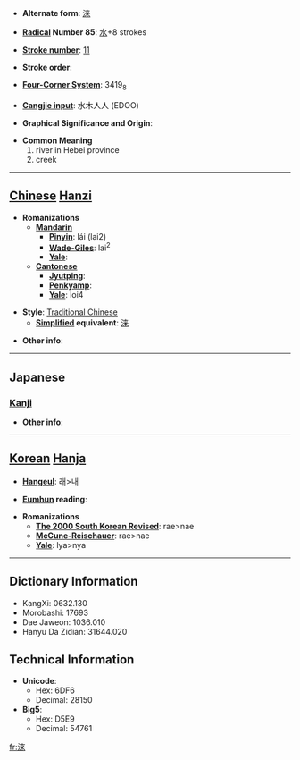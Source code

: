 * '''Alternate form''': [[涞]]

* '''[[Wiktionary:Chinese radical index| Radical]] Number 85''': [[Wiktionary:Chinese radical index 水|水]]+8 strokes

* '''[[Wiktionary:Chinese total strokes index|Stroke number]]''': [[Wiktionary:Chinese total strokes index 11|11]]

* '''Stroke order''': 

* '''[[Wiktionary:Chinese four corner index|Four-Corner System]]''': 3419<sub>8</sub>

* '''[[Wiktionary:Chinese Cangjie index|Cangjie input]]''': 水木人人 (EDOO)

* '''Graphical Significance and Origin''': 

* '''Common Meaning'''
*#river in Hebei province
*# creek


----

== [[Chinese]] [[Hanzi]] ==

* '''Romanizations'''
** '''[[Mandarin]]'''
*** '''[[Pinyin]]''': lái (lai2)
*** '''[[Wade-Giles]]''': lai<sup>2</sup>
*** '''[[Yale]]''': 
** '''[[Cantonese]]'''
*** '''[[Jyutping]]''':
*** '''[[Penkyamp]]''': 
*** '''[[Yale]]''': loi4

* '''Style''': [[Traditional Chinese]] 
** '''[[Simplified Chinese|Simplified]] equivalent''': [[涞]]

* '''Other info''': 

----

==Japanese==
===[[Kanji]]===
{{kanji|on readings=[[らい]] (rai)|kun readings=}}

* '''Other info''':  

----

== [[Korean]] [[Hanja]] ==

* '''[[Hangeul]]''': 래>내

* '''[[Eumhun]] reading''': 

* '''Romanizations'''
** '''[[The 2000 South Korean Revised Romanization|The 2000 South Korean Revised]]''': rae>nae
** '''[[McCune-Reischauer]]''': rae>nae
** '''[[Yale]]''': lya>nya

----

== Dictionary Information ==

* KangXi: 0632.130
* Morobashi: 17693
* Dae Jaweon: 1036.010
* Hanyu Da Zidian: 31644.020

== Technical Information ==

* '''Unicode''':
** Hex: 6DF6
** Decimal: 28150
* '''Big5''':
** Hex: D5E9
** Decimal: 54761

[[fr:淶]]